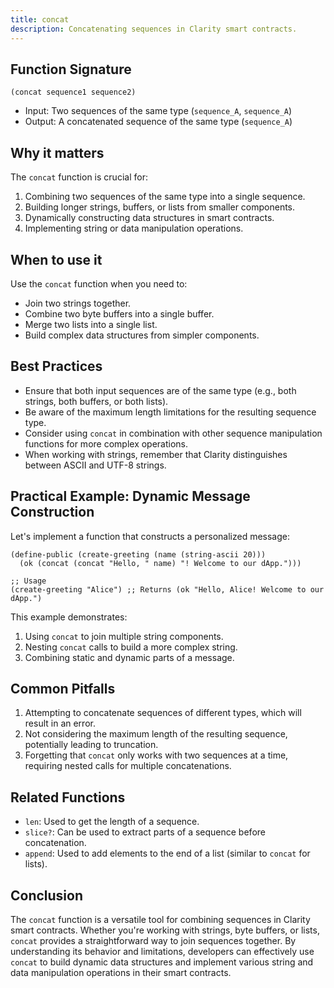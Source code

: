 ```yaml
---
title: concat
description: Concatenating sequences in Clarity smart contracts.
---
```


## Function Signature

```clarity
(concat sequence1 sequence2)
```

- Input: Two sequences of the same type (`sequence_A`, `sequence_A`)
- Output: A concatenated sequence of the same type (`sequence_A`)

## Why it matters

The `concat` function is crucial for:

1. Combining two sequences of the same type into a single sequence.
2. Building longer strings, buffers, or lists from smaller components.
3. Dynamically constructing data structures in smart contracts.
4. Implementing string or data manipulation operations.

## When to use it

Use the `concat` function when you need to:

- Join two strings together.
- Combine two byte buffers into a single buffer.
- Merge two lists into a single list.
- Build complex data structures from simpler components.

## Best Practices

- Ensure that both input sequences are of the same type (e.g., both strings, both buffers, or both lists).
- Be aware of the maximum length limitations for the resulting sequence type.
- Consider using `concat` in combination with other sequence manipulation functions for more complex operations.
- When working with strings, remember that Clarity distinguishes between ASCII and UTF-8 strings.

## Practical Example: Dynamic Message Construction

Let's implement a function that constructs a personalized message:

```clarity
(define-public (create-greeting (name (string-ascii 20)))
  (ok (concat (concat "Hello, " name) "! Welcome to our dApp.")))

;; Usage
(create-greeting "Alice") ;; Returns (ok "Hello, Alice! Welcome to our dApp.")
```

This example demonstrates:
1. Using `concat` to join multiple string components.
2. Nesting `concat` calls to build a more complex string.
3. Combining static and dynamic parts of a message.

## Common Pitfalls

1. Attempting to concatenate sequences of different types, which will result in an error.
2. Not considering the maximum length of the resulting sequence, potentially leading to truncation.
3. Forgetting that `concat` only works with two sequences at a time, requiring nested calls for multiple concatenations.

## Related Functions

- `len`: Used to get the length of a sequence.
- `slice?`: Can be used to extract parts of a sequence before concatenation.
- `append`: Used to add elements to the end of a list (similar to `concat` for lists).

## Conclusion

The `concat` function is a versatile tool for combining sequences in Clarity smart contracts. Whether you're working with strings, byte buffers, or lists, `concat` provides a straightforward way to join sequences together. By understanding its behavior and limitations, developers can effectively use `concat` to build dynamic data structures and implement various string and data manipulation operations in their smart contracts.
